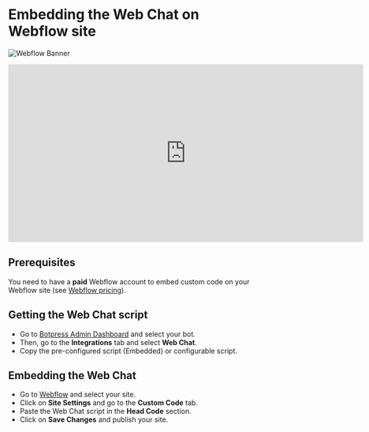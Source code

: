# Embedding the Web Chat on Webflow site 

![Webflow Banner](/docs/content/webflow-banner.png)

<iframe
  data-youtube-iframe
  width="720"
  height="360"
  src="https://www.youtube.com/embed/XXR1XmA7iN0"
  title="YouTube video player"
  frameborder="0"
  allow="accelerometer; autoplay; clipboard-write; encrypted-media; gyroscope; picture-in-picture; web-share"
  allowfullscreen
></iframe>


## Prerequisites

You need to have a **paid** Webflow account to embed custom code on your Webflow site (see [Webflow pricing](https://webflow.com/pricing)).

## Getting the Web Chat script

- Go to [Botpress Admin Dashboard](https://app.botpress.cloud) and select your bot. 
- Then, go to the **Integrations** tab and select **Web Chat**. 
- Copy the pre-configured script (Embedded) or configurable script.

## Embedding the Web Chat

- Go to [Webflow](https://webflow.com/) and select your site.
- Click on **Site Settings** and go to the **Custom Code** tab.
- Paste the Web Chat script in the **Head Code** section.
- Click on **Save Changes** and publish your site.


